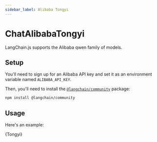 ```yaml
---
sidebar_label: Alibaba Tongyi
---
```



# ChatAlibabaTongyi

LangChain.js supports the Alibaba qwen family of models.

## Setup

You'll need to sign up for an Alibaba API key and set it as an environment variable named `ALIBABA_API_KEY`.

Then, you'll need to install the [`@langchain/community`](https://www.npmjs.com/package/@langchain/community) package:


<IntegrationInstallTooltip></IntegrationInstallTooltip>

```bash npm2yarn
npm install @langchain/community
```

## Usage

Here's an example:


<CodeBlock language="typescript">{Tongyi}</CodeBlock>
